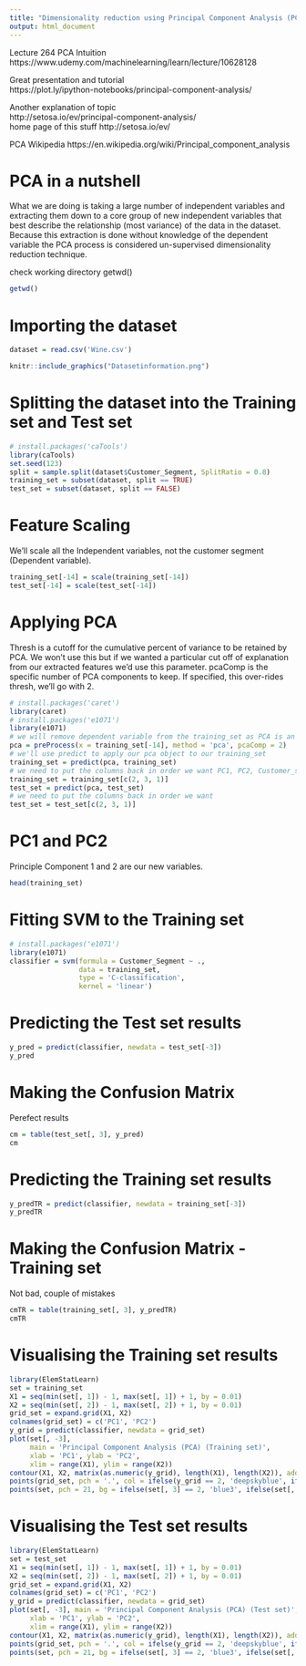 ```yaml
---
title: "Dimensionality reduction using Principal Component Analysis (PCA)"
output: html_document
---
```

Lecture 264 PCA Intuition  
https://www.udemy.com/machinelearning/learn/lecture/10628128   

Great presentation and tutorial  
https://plot.ly/ipython-notebooks/principal-component-analysis/  

Another explanation of topic  
http://setosa.io/ev/principal-component-analysis/  
home page of this stuff http://setosa.io/ev/  

PCA Wikipedia https://en.wikipedia.org/wiki/Principal_component_analysis  

# PCA in a nutshell
What we are doing is taking a large number of independent variables and extracting them down to a core group of new independent variables that best describe the relationship (most variance) of the data in the dataset. Because this extraction is done without knowledge of the dependent variable the PCA process is considered un-supervised dimensionality reduction technique.

check working directory getwd()
```r
getwd()
```

# Importing the dataset
```r
dataset = read.csv('Wine.csv')
```

```r
knitr::include_graphics("Datasetinformation.png")
```

# Splitting the dataset into the Training set and Test set
```r
# install.packages('caTools')
library(caTools)
set.seed(123)
split = sample.split(dataset$Customer_Segment, SplitRatio = 0.8)
training_set = subset(dataset, split == TRUE)
test_set = subset(dataset, split == FALSE)
```

# Feature Scaling
We'll scale all the Independent variables, not the customer segment (Dependent variable). 
```r
training_set[-14] = scale(training_set[-14])
test_set[-14] = scale(test_set[-14])
```

# Applying PCA
Thresh is a cutoff for the cumulative percent of variance to be retained by PCA. We won't use this but if we wanted a particular cut off of explanation from our extracted features we'd use this parameter. pcaComp is the specific number of PCA components to keep. If specified, this over-rides thresh, we'll go with 2. 
```r
# install.packages('caret')
library(caret)
# install.packages('e1071')
library(e1071)
# we will remove dependent variable from the training_set as PCA is an unsupervised dimensionality reduction technique
pca = preProcess(x = training_set[-14], method = 'pca', pcaComp = 2)
# we'll use predict to apply our pca object to our training_set
training_set = predict(pca, training_set)
# we need to put the columns back in order we want PC1, PC2, Customer_segment
training_set = training_set[c(2, 3, 1)]
test_set = predict(pca, test_set)
# we need to put the columns back in order we want
test_set = test_set[c(2, 3, 1)]
```
# PC1 and PC2
Principle Component 1 and 2 are our new variables. 
```r
head(training_set)
```
# Fitting SVM to the Training set
```r
# install.packages('e1071')
library(e1071)
classifier = svm(formula = Customer_Segment ~ .,
                 data = training_set,
                 type = 'C-classification',
                 kernel = 'linear')
```

# Predicting the Test set results
```r
y_pred = predict(classifier, newdata = test_set[-3])
y_pred
```

# Making the Confusion Matrix
Perefect results
```r
cm = table(test_set[, 3], y_pred)
cm
```

# Predicting the Training set results
```r
y_predTR = predict(classifier, newdata = training_set[-3])
y_predTR
```

# Making the Confusion Matrix - Training set
Not bad, couple of mistakes
```r
cmTR = table(training_set[, 3], y_predTR)
cmTR
```

# Visualising the Training set results
```r
library(ElemStatLearn)
set = training_set
X1 = seq(min(set[, 1]) - 1, max(set[, 1]) + 1, by = 0.01)
X2 = seq(min(set[, 2]) - 1, max(set[, 2]) + 1, by = 0.01)
grid_set = expand.grid(X1, X2)
colnames(grid_set) = c('PC1', 'PC2')
y_grid = predict(classifier, newdata = grid_set)
plot(set[, -3],
     main = 'Principal Component Analysis (PCA) (Training set)',
     xlab = 'PC1', ylab = 'PC2',
     xlim = range(X1), ylim = range(X2))
contour(X1, X2, matrix(as.numeric(y_grid), length(X1), length(X2)), add = TRUE)
points(grid_set, pch = '.', col = ifelse(y_grid == 2, 'deepskyblue', ifelse(y_grid == 1, 'springgreen3', 'tomato')))
points(set, pch = 21, bg = ifelse(set[, 3] == 2, 'blue3', ifelse(set[, 3] == 1, 'green4', 'red3')))
```

# Visualising the Test set results
```r
library(ElemStatLearn)
set = test_set
X1 = seq(min(set[, 1]) - 1, max(set[, 1]) + 1, by = 0.01)
X2 = seq(min(set[, 2]) - 1, max(set[, 2]) + 1, by = 0.01)
grid_set = expand.grid(X1, X2)
colnames(grid_set) = c('PC1', 'PC2')
y_grid = predict(classifier, newdata = grid_set)
plot(set[, -3], main = 'Principal Component Analysis (PCA) (Test set)',
     xlab = 'PC1', ylab = 'PC2',
     xlim = range(X1), ylim = range(X2))
contour(X1, X2, matrix(as.numeric(y_grid), length(X1), length(X2)), add = TRUE)
points(grid_set, pch = '.', col = ifelse(y_grid == 2, 'deepskyblue', ifelse(y_grid == 1, 'springgreen3', 'tomato')))
points(set, pch = 21, bg = ifelse(set[, 3] == 2, 'blue3', ifelse(set[, 3] == 1, 'green4', 'red3')))
```